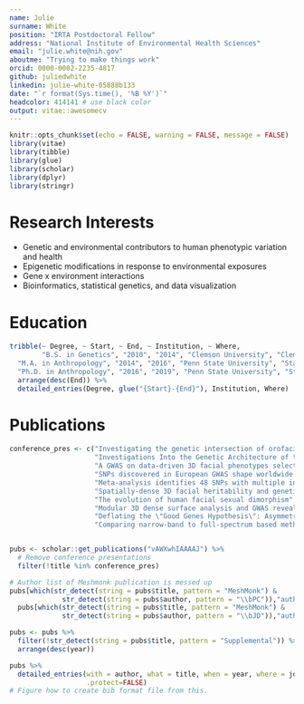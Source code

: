 ```yaml
---
name: Julie
surname: White
position: "IRTA Postdoctoral Fellow"
address: "National Institute of Environmental Health Sciences"
email: "julie.white@nih.gov"
aboutme: "Trying to make things work" 
orcid: 0000-0002-2235-4817
github: juliedwhite
linkedin: julie-white-05888b133
date: "`r format(Sys.time(), '%B %Y')`"
headcolor: 414141 # use black color
output: vitae::awesomecv
---
```


```r
knitr::opts_chunk$set(echo = FALSE, warning = FALSE, message = FALSE)
library(vitae)
library(tibble)
library(glue)
library(scholar)
library(dplyr)
library(stringr)
```

# Research Interests 
* Genetic and environmental contributors to human phenotypic variation and health
* Epigenetic modifications in response to environmental exposures
* Gene x environment interactions
* Bioinformatics, statistical genetics, and data visualization 

# Education

```r
tribble(~ Degree, ~ Start, ~ End, ~ Institution, ~ Where,
        "B.S. in Genetics", "2010", "2014", "Clemson University", "Clemson, SC",
  "M.A. in Anthropology", "2014", "2016", "Penn State University", "State College, PA",
  "Ph.D. in Anthropology", "2016", "2019", "Penn State University", "State College, PA") %>%
  arrange(desc(End)) %>%
  detailed_entries(Degree, glue("{Start}-{End}"), Institution, Where)
```


# Publications
```r
conference_pres <- c("Investigating the genetic intersection of orofacial clefting and normal facial variation", 
                     "Investigations Into the Genetic Architecture of the Human Face", 
                     "A GWAS on data-driven 3D facial phenotypes selected by matching siblings reveals 310 genetic loci",
                     "SNPs discovered in European GWAS shape worldwide facial diversity",
                     "Meta-analysis identifies 48 SNPs with multiple independent effects on human facial features",
                     "Spatially-dense 3D facial heritability and genetic correlations in a heterogeneous sample",
                     "The evolution of human facial sexual dimorphism",
                     "Modular 3D dense surface analysis and GWAS reveal localized genetic effects on human facial morphology involving multiple novel loci",
                     "Deflating the \"Good Genes Hypothesis\": Asymmetry may not be an honest indicator of genetic quality in humans",
                     "Comparing narrow-band to full-spectrum based methods for measuring human skin pigmentation")


pubs <- scholar::get_publications("vAWXwhIAAAAJ") %>% 
  # Remove conference presentations
  filter(!title %in% conference_pres)

# Author list of Meshmonk publication is messed up
pubs[which(str_detect(string = pubs$title, pattern = "MeshMonk") & 
             str_detect(string = pubs$author, pattern = "\\bPC")),"author"] <- 
  pubs[which(str_detect(string = pubs$title, pattern = "MeshMonk") & 
             str_detect(string = pubs$author, pattern = "\\bJD")),"author"]

pubs <- pubs %>%
  filter(!str_detect(string = pubs$title, pattern = "Supplemental")) %>%
  arrange(desc(year))

pubs %>%
  detailed_entries(with = author, what = title, when = year, where = journal, 
                   .protect=FALSE)
# Figure how to create bib format file from this.   
```


